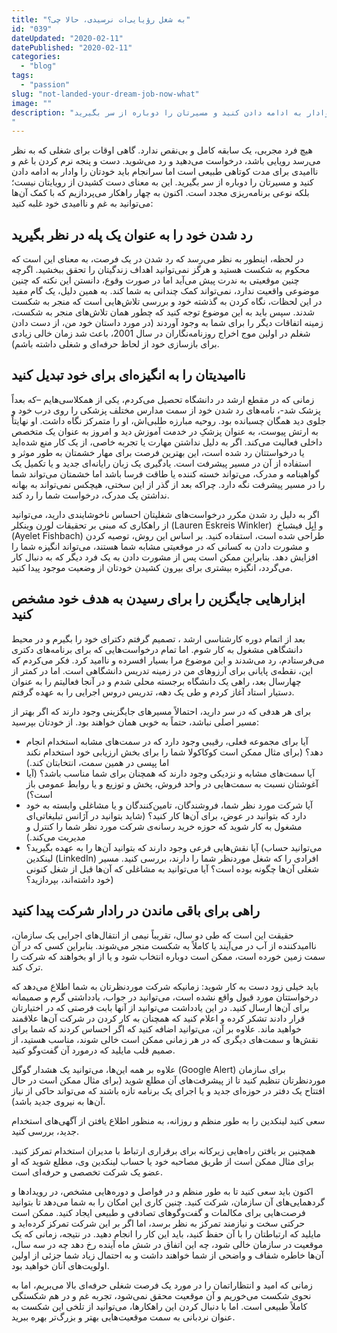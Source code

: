 ```yaml
---
title: "به شغل رؤیایی‌ات نرسیدی، حالا چی؟"
id: "039"
dateUpdated: "2020-02-11"
datePublished: "2020-02-11"
categories:
  - "blog"
tags:
  - "passion"
slug: "not-landed-your-dream-job-now-what"
image: ""
description: "هیچ فرد مجربی، یک سابقه کامل و بی‌نقص ندارد. گاهی اوقات برای شغلی که به نظر می‌رسد رویایی باشد، درخواست می‌دهید و رد می‌شوید. دست و پنجه نرم کردن با غم و ناامیدی برای مدت کوتاهی طبیعی است اما سرانجام باید خودتان را وادار به ادامه دادن کنید و مسیرتان را دوباره از سر بگیرید.
"
---
```


هیچ فرد مجربی، یک سابقه کامل و بی‌نقص ندارد. گاهی اوقات برای شغلی که به نظر می‌رسد رویایی باشد، درخواست می‌دهید و رد می‌شوید. دست و پنجه نرم کردن با غم و ناامیدی برای مدت کوتاهی طبیعی است اما سرانجام باید خودتان را وادار به ادامه دادن کنید و مسیرتان را دوباره از سر بگیرید. این به معنای دست کشیدن از رویایتان نیست؛ بلکه نوعی برنامه‌ریزی مجدد است.
اکنون به چهار راهکار می‌پردازیم که با کمک آن‌ها می‌توانید به غم و ناامیدی خود غلبه کنید:

## **رد شدن خود را به عنوان یک پله در نظر بگیرید**

در لحظه، اینطور به نظر می‌رسد که رد شدن در یک فرصت، به معنای این است که محکوم به شکست هستید و هرگز نمی‌توانید اهداف زندگیتان را تحقق ببخشید. اگرچه چنین موقعیتی به ندرت پیش می‌آید اما در صورت وقوع، دانستن این نکته که چنین موضوعی واقعیت ندارد، نمی‌تواند کمک چندانی به شما کند. به همین دلیل، یک گام مفید در این لحظات، نگاه کردن به گذشته خود و بررسی تلاش‌هایی است که منجر به شکست شدند. سپس باید به این موضوع توجه کنید که چطور همان تلاش‌های منجر به شکست، زمینه اتفاقات دیگر را برای شما به وجود آوردند (در مورد داستان خود من، از دست دادن شغلم در اولین موج اخراج روزنامه‌نگاران در سال 2001، باعث شد زمان خالی زیادی برای بازسازی خود از لحاظ حرفه‌ای و شغلی داشته باشم).

## **ناامیدیتان را به انگیزه‌ای برای خود تبدیل کنید**

زمانی که در مقطع ارشد در دانشگاه تحصیل می‌کردم، یکی از همکلاسی‌هایم –که بعداً پزشک شد-، نامه‌های رد شدن خود از سمت مدارس مختلف پزشکی را روی درب خود و جلوی دید همگان چسبانده بود. روحیه مبارزه طلبی‌اش، او را متمرکز نگاه داشت. او نهایتاً به ارتش پیوست، به عنوان پزشکِ در خدمت آموزش دید و امروز به عنوان یک متخصص داخلی فعالیت می‌کند.
اگر به دلیل نداشتن مهارت یا تجربه خاصی، از یک کار منع شده‌اید یا درخواستتان رد شده است، این بهترین فرصت برای مهار خشمتان به طور موثر و استفاده از آن در مسیر پیشرفت است.
یادگیری یک زبان رایانه‌ای جدید و یا تکمیل یک گواهینامه و مدرک، می‌تواند خسته‌ کننده یا طاقت فرسا باشد اما خشمتان می‌تواند شما را در مسیر پیشرفت نگه دارد. چراکه بعد از گذر از این سختی، هیچکس نمی‌تواند به بهانه نداشتن یک مدرک، درخواست شما را رد کند.

اگر به دلیل رد شدن مکرر درخواست‌های شغلیتان احساس ناخوشایندی دارید، می‌توانید از راهکاری که مبنی بر تحقیقات لورن وینکلر (Lauren Eskreis Winkler)  و اِیِل فیشباخ (Ayelet Fishbach) طراحی شده است، استفاده کنید. بر اساس این روش، توصیه کردن و مشورت دادن به کسانی که در موقعیتی مشابه شما هستند، می‌تواند انگیزه شما را افزایش دهد. بنابراین ممکن است پس از مشورت دادن به یک فرد دیگر که به دنبال کار می‌گردد، انگیزه بیشتری برای بیرون کشیدن خودتان از وضعیت موجود پیدا کنید.

## **ابزارهایی جایگزین را برای رسیدن به هدف خود مشخص کنید**

بعد از اتمام دوره کارشناسی ارشد ، تصمیم گرفتم دکترای خود را بگیرم و در محیط دانشگاهی مشغول به کار شوم. اما تمام درخواست‌هایی که برای برنامه‌های دکتری می‌فرستادم، رد می‌شدند و این موضوع مرا بسیار افسرده و ناامید کرد. فکر می‌کردم که این، نقطه‌ی پایانی برای آرزوهای من در زمینه تدریس دانشگاهی است. اما در کمتر از چهارسال بعد، راهی یک دانشگاه برجسته محلی شدم و در آنجا فعالیتم را به عنوان دستیار استاد آغاز کردم و طی یک دهه، تدریس دروس اجرایی را به عهده گرفتم.

برای هر هدفی که در سر دارید، احتمالاً مسیرهای جایگزینی وجود دارند که اگر بهتر از مسیر اصلی نباشد، حتماً به خوبی همان خواهند بود. از خودتان بپرسید:

- آیا برای مجموعه فعلی، رقیبی وجود دارد که در سمت‌های مشابه استخدام انجام دهد؟
    (برای مثال ممکن است کوکاکولا شما را برای بخش ارزیابی خود استخدام نکند اما پپسی در همین سمت، انتخابتان کند.)
- آیا سمت‌های مشابه و نزدیکی وجود دارند که همچنان برای شما مناسب باشد؟
    (آیا آغوشتان نسبت به سمت‌هایی در واحد فروش، پخش و توزیع و یا روابط عمومی باز است؟)
- آیا شرکت مورد نظر شما، فروشندگان، تامین‌کنندگان و یا مشاغلی وابسته به خود دارد که بتوانید در عوض، برای آن‌ها کار کنید؟
    (شاید بتوانید در آژانس تبلیغاتی‌ای مشغول به کار شوید که حوزه خرید رسانه‌ی شرکت مورد نظر شما را کنترل و مدیریت می‌کند.)
- آیا نقش‌هایی فرعی وجود دارند که بتوانید آن‌ها را به عهده بگیرید؟
    (می‌توانید حساب لینکدین (LinkedIn) افرادی را که شغل موردنظر شما را دارند، بررسی کنید. مسیر شغلی آن‌ها چگونه بوده است؟ آیا می‌توانید به مشاغلی که آن‌ها قبل از شغل کنونی خود داشته‌اند، بپردازید؟)

## **راهی برای باقی ماندن در رادار شرکت پیدا کنید**


حقیقت این است که طی دو سال، تقریباً نیمی از انتقال‌های اجرایی یک سازمان، ناامیدکننده از آب در می‌آیند یا کاملاً به شکست منجر می‌شوند. بنابراین کسی که در آن سمت زمین خورده است، ممکن است دوباره انتخاب شود و یا از او بخواهند که شرکت را ترک کند.

باید خیلی زود دست به کار شوید: زمانیکه شرکت موردنظرتان به شما اطلاع می‌دهد که درخواستتان مورد قبول واقع نشده است، می‌توانید در جواب، یادداشتی گرم و صمیمانه برای آن‌ها ارسال کنید. در این یادداشت می‌توانید از آنها بابت فرصتی که در اختیارتان قرار دادند تشکر کرده و اعلام کنید که همچنان به کار کردن در شرکت آن‌ها علاقمند خواهید ماند. علاوه بر آن، می‌توانید اضافه کنید که اگر احساس کردند که شما برای نقش‌ها و سمت‌های دیگری که در هر زمانی ممکن است خالی شوند، مناسب هستید، از صمیم قلب مایلید که درمورد آن گفت‌وگو کنید.

علاوه بر همه این‌ها، می‌توانید یک هشدار گوگل (Google Alert) برای سازمان موردنظرتان تنظیم کنید تا از پیشرفت‌های آن مطلع شوید (برای مثال ممکن است در حال افتتاح یک دفتر در حوزه‌ای جدید و یا اجرای یک برنامه تازه باشند که می‌تواند حاکی از نیاز آن‌ها به نیروی جدید باشد).

سعی کنید لینکدین را به طور منظم و روزانه، به منظور اطلاع یافتن از آگهی‌های استخدام جدید، بررسی کنید.

همچنین بر یافتن راه‌هایی زیرکانه برای برقراری ارتباط با مدیران استخدام تمرکز کنید. برای مثال ممکن است از طریق مصاحبه خود یا حساب لینکدین وی، مطلع شوید که او عضو یک شرکت تخصصی و حرفه‌ای است.

اکنون باید سعی کنید تا به طور منظم و در فواصل و دوره‌هایی مشخص، در رویدادها و گردهمایی‌های آن سازمان، شرکت کنید. چنین کاری این امکان را به شما می‌دهد تا بتوانید فرصت‌هایی برای مکالمات و گفت‌و‌گوهای تصادفی و طبیعی ایجاد کنید. ممکن است حرکتی سخت و نیازمند تمرکز به نظر برسد، اما اگر بر این شرکت تمرکز کرده‌اید و مایلید که ارتباطتان را با آن حفظ کنید، باید این کار را انجام دهید. در نتیجه، زمانی که یک موقعیت در سازمان خالی شود، چه این اتفاق در شش ماه آینده رخ دهد چه در سه سال، آن‌ها خاطره شفاف و واضحی از شما خواهند داشت و به احتمال زیاد شما جزئی از اولین اولویت‌های آنان خواهید بود.

زمانی که امید و انتظاراتمان را در مورد یک فرصت شغلی حرفه‌ای بالا می‌بریم، اما به نحوی شکست می‌خوریم و آن موقعیت محقق نمی‌شود، تجربه غم و در هم شکستگی کاملاً طبیعی است. اما با دنبال کردن این راهکارها، می‌توانید از تلخی این شکست به عنوان نردبانی به سمت موقعیت‌هایی بهتر و بزرگ‌تر بهره ببرید.
